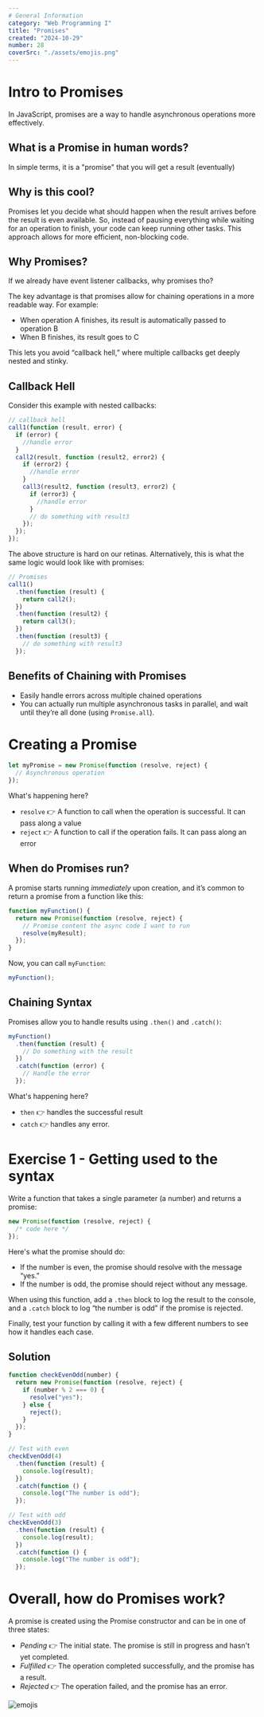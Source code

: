 ```yaml
---
# General Information
category: "Web Programming I"
title: "Promises"
created: "2024-10-29"
number: 28
coverSrc: "./assets/emojis.png"
---
```


# Intro to Promises

In JavaScript, promises are a way to handle asynchronous operations more effectively.

## What is a Promise in human words?

In simple terms, it is a "promise" that you will get a result (eventually)

## Why is this cool?

Promises let you decide what should happen when the result arrives before the result is even available. So, instead of pausing everything while waiting for an operation to finish, your code can keep running other tasks. This approach allows for more efficient, non-blocking code.

## Why Promises?

If we already have event listener callbacks, why promises tho?

The key advantage is that promises allow for chaining operations in a more readable way. For example:

- When operation A finishes, its result is automatically passed to operation B
- When B finishes, its result goes to C

This lets you avoid “callback hell,” where multiple callbacks get deeply nested and stinky.

## Callback Hell

Consider this example with nested callbacks:

```js
// callback hell
call1(function (result, error) {
  if (error) {
    //handle error
  }
  call2(result, function (result2, error2) {
    if (error2) {
      //handle error
    }
    call3(result2, function (result3, error2) {
      if (error3) {
        //handle error
      }
      // do something with result3
    });
  });
});
```

The above structure is hard on our retinas. Alternatively, this is what the same logic would look like with promises:

```js
// Promises
call1()
  .then(function (result) {
    return call2();
  })
  .then(function (result2) {
    return call3();
  })
  .then(function (result3) {
    // do something with result3
  });
```

## Benefits of Chaining with Promises

- Easily handle errors across multiple chained operations
- You can actually run multiple asynchronous tasks in parallel, and wait until they’re all done (using `Promise.all`).

# Creating a Promise

```js
let myPromise = new Promise(function (resolve, reject) {
  // Asynchronous operation
});
```

What's happening here?

- `resolve` 👉 A function to call when the operation is successful. It can pass along a value
- `reject` 👉 A function to call if the operation fails. It can pass along an error

## When do Promises run?

A promise starts running _immediately_ upon creation, and it’s common to return a promise from a function like this:

```js
function myFunction() {
  return new Promise(function (resolve, reject) {
    // Promise content the async code I want to run
    resolve(myResult);
  });
}
```

Now, you can call `myFunction`:

```js
myFunction();
```

## Chaining Syntax

Promises allow you to handle results using `.then()` and `.catch()`:

```js
myFunction()
  .then(function (result) {
    // Do something with the result
  })
  .catch(function (error) {
    // Handle the error
  });
```

What's happening here?

- `then` 👉 handles the successful result
- `catch` 👉 handles any error.

# Exercise 1 - Getting used to the syntax

Write a function that takes a single parameter (a number) and returns a promise:

```js
new Promise(function (resolve, reject) {
  /* code here */
});
```

Here's what the promise should do:

- If the number is even, the promise should resolve with the message “yes.”
- If the number is odd, the promise should reject without any message.

When using this function, add a `.then` block to log the result to the console, and a `.catch` block to log “the number is odd” if the promise is rejected.

Finally, test your function by calling it with a few different numbers to see how it handles each case.

## Solution

```js
function checkEvenOdd(number) {
  return new Promise(function (resolve, reject) {
    if (number % 2 === 0) {
      resolve("yes");
    } else {
      reject();
    }
  });
}

// Test with even
checkEvenOdd(4)
  .then(function (result) {
    console.log(result);
  })
  .catch(function () {
    console.log("The number is odd");
  });

// Test with odd
checkEvenOdd(3)
  .then(function (result) {
    console.log(result);
  })
  .catch(function () {
    console.log("The number is odd");
  });
```

# Overall, how do Promises work?

A promise is created using the Promise constructor and can be in one of three states:

- _Pending_ 👉 The initial state. The promise is still in progress and hasn't yet completed.
- _Fulfilled_ 👉 The operation completed successfully, and the promise has a result.
- _Rejected_ 👉 The operation failed, and the promise has an error.

![emojis](./assets/emojis.png)
